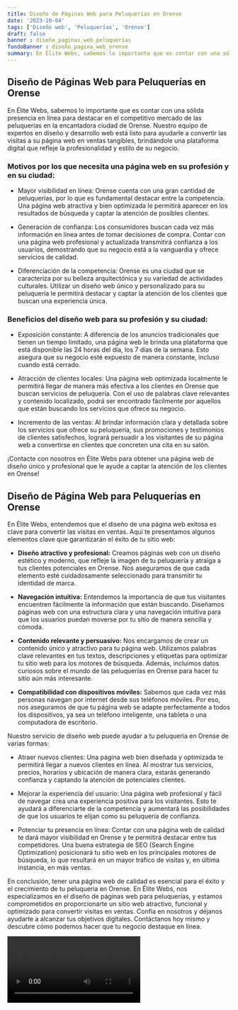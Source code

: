 ```yaml
---
title: Diseño de Páginas Web para Peluquerías en Orense
date: '2023-10-04'
tags: ['Diseño web', 'Peluquerías', 'Orense']
draft: false
banner : diseño_paginas_web_peluquerías
fondoBanner : diseño_pagina_web_orense
summary: En Élite Webs, sabemos lo importante que es contar con una sólida presencia en línea para destacar en el competitivo mercado de las peluquerías en la encantadora ciudad de Orense. Nuestro equipo de expertos en diseño y desarrollo web está listo para ayudarle a convertir las visitas a su página web en ventas tangibles, brindándole una plataforma digital que refleje la profesionalidad y estilo de su negocio.
---
```


## Diseño de Páginas Web para Peluquerías en Orense

En Élite Webs, sabemos lo importante que es contar con una sólida presencia en línea para destacar en el competitivo mercado de las peluquerías en la encantadora ciudad de Orense. Nuestro equipo de expertos en diseño y desarrollo web está listo para ayudarle a convertir las visitas a su página web en ventas tangibles, brindándole una plataforma digital que refleje la profesionalidad y estilo de su negocio.

### Motivos por los que necesita una página web en su profesión y en su ciudad:

- Mayor visibilidad en línea: Orense cuenta con una gran cantidad de peluquerías, por lo que es fundamental destacar entre la competencia. Una página web atractiva y bien optimizada le permitirá aparecer en los resultados de búsqueda y captar la atención de posibles clientes.

- Generación de confianza: Los consumidores buscan cada vez más información en línea antes de tomar decisiones de compra. Contar con una página web profesional y actualizada transmitirá confianza a los usuarios, demostrando que su negocio está a la vanguardia y ofrece servicios de calidad.

- Diferenciación de la competencia: Orense es una ciudad que se caracteriza por su belleza arquitectónica y su variedad de actividades culturales. Utilizar un diseño web único y personalizado para su peluquería le permitirá destacar y captar la atención de los clientes que buscan una experiencia única.

### Beneficios del diseño web para su profesión y su ciudad:

- Exposición constante: A diferencia de los anuncios tradicionales que tienen un tiempo limitado, una página web le brinda una plataforma que está disponible las 24 horas del día, los 7 días de la semana. Esto asegura que su negocio esté expuesto de manera constante, incluso cuando está cerrado.

- Atracción de clientes locales: Una página web optimizada localmente le permitirá llegar de manera más efectiva a los clientes en Orense que buscan servicios de peluquería. Con el uso de palabras clave relevantes y contenido localizado, podrá ser encontrado fácilmente por aquellos que están buscando los servicios que ofrece su negocio.

- Incremento de las ventas: Al brindar información clara y detallada sobre los servicios que ofrece su peluquería, sus promociones y testimonios de clientes satisfechos, logrará persuadir a los visitantes de su página web a convertirse en clientes que concreten una cita en su salón.

¡Contacte con nosotros en Élite Webs para obtener una página web de diseño único y profesional que le ayude a captar la atención de los clientes en Orense!

<GifSeo />

<Cta />

## Diseño de Página Web para Peluquerías en Orense

En Élite Webs, entendemos que el diseño de una página web exitosa es clave para convertir las visitas en ventas. Aquí te presentamos algunos elementos clave que garantizarán el éxito de tu sitio web:

- **Diseño atractivo y profesional:** Creamos páginas web con un diseño estético y moderno, que refleje la imagen de tu peluquería y atraiga a tus clientes potenciales en Orense. Nos aseguramos de que cada elemento esté cuidadosamente seleccionado para transmitir tu identidad de marca.

- **Navegación intuitiva:** Entendemos la importancia de que tus visitantes encuentren fácilmente la información que están buscando. Diseñamos páginas web con una estructura clara y una navegación intuitiva para que los usuarios puedan moverse por tu sitio de manera sencilla y cómoda.

- **Contenido relevante y persuasivo:** Nos encargamos de crear un contenido único y atractivo para tu página web. Utilizamos palabras clave relevantes en tus textos, descripciones y etiquetas para optimizar tu sitio web para los motores de búsqueda. Además, incluimos datos curiosos sobre el mundo de las peluquerías en Orense para hacer tu sitio aún más interesante.

- **Compatibilidad con dispositivos móviles:** Sabemos que cada vez más personas navegan por internet desde sus teléfonos móviles. Por eso, nos aseguramos de que tu página web se adapte perfectamente a todos los dispositivos, ya sea un teléfono inteligente, una tableta o una computadora de escritorio.

Nuestro servicio de diseño web puede ayudar a tu peluquería en Orense de varias formas:

- Atraer nuevos clientes: Una página web bien diseñada y optimizada te permitirá llegar a nuevos clientes en línea. Al mostrar tus servicios, precios, horarios y ubicación de manera clara, estarás generando confianza y captando la atención de potenciales clientes.

- Mejorar la experiencia del usuario: Una página web profesional y fácil de navegar crea una experiencia positiva para los visitantes. Esto te ayudará a diferenciarte de la competencia y aumentará las posibilidades de que los usuarios te elijan como su peluquería de confianza.

- Potenciar tu presencia en línea: Contar con una página web de calidad te dará mayor visibilidad en Orense y te permitirá destacar entre tus competidores. Una buena estrategia de SEO (Search Engine Optimization) posicionará tu sitio web en los principales motores de búsqueda, lo que resultará en un mayor tráfico de visitas y, en última instancia, en más ventas.

En conclusión, tener una página web de calidad es esencial para el éxito y el crecimiento de tu peluquería en Orense. En Élite Webs, nos especializamos en el diseño de páginas web para peluquerías, y estamos comprometidos en proporcionarte un sitio web atractivo, funcional y optimizado para convertir visitas en ventas. Confía en nosotros y déjanos ayudarte a alcanzar tus objetivos digitales. Contáctanos hoy mismo y descubre cómo podemos hacer que tu negocio destaque en línea.

<Video />

<CtaBot job='Peluquerías' city='Orense'/>

<Gmaps query='Orense+españa+maps' />